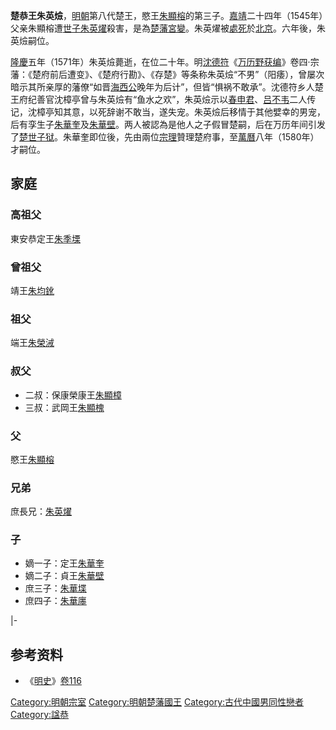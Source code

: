 {{全局僻字|㷿|左“火”右“僉”}}
{{CJK-New-Char|24237|3DFF}}
'''楚恭王朱英㷿'''{{BD|1541年||1571年|catIdx=Z}}，[[明朝|明朝]]第八代楚王，愍王[[朱顯榕|朱顯榕]]的第三子。[[嘉靖|嘉靖]]二十四年（1545年）父亲朱顯榕遭[[世子|世子]][[朱英燿|朱英燿]]殺害，是為[[楚藩宮變|楚藩宮變]]。朱英燿被[[死刑|處死]]於[[北京|北京]]。六年後，朱英㷿嗣位。

[[隆庆_(明朝)|隆慶]]五年（1571年）朱英㷿薨逝，在位二十年。明[[沈德符|沈德符]]《[[万历野获编|万历野获编]]》卷四·宗藩：《楚府前后遭变》、《楚府行勘》、《存楚》等条称朱英㷿“不男”（阳痿），曾屡次暗示其所亲厚的藩僚“如晋[[晋废帝|海西公]]晚年为后计”，但皆“惧祸不敢承”。沈德符乡人楚王府纪善官沈樟亭曾与朱英㷿有“鱼水之欢”，朱英㷿示以[[春申君|春申君]]、[[吕不韦|吕不韦]]二人传记，沈樟亭知其意，以死辞谢不敢当，遂失宠。朱英㷿后移情于其他嬖幸的男宠，后有孪生子[[朱華奎|朱華奎]]及[[朱華壁|朱華壁]]。两人被認為是他人之子假冒楚嗣，后在万历年间引发了[[楚太子案|楚世子狱]]。朱華奎即位後，先由兩位[[宗理|宗理]]贊理楚府事，至[[萬曆|萬曆]]八年（1580年）才嗣位。

== 家庭 ==
=== 高祖父 ===
東安恭定王[[朱季塛|朱季塛]]
=== 曾祖父 ===
靖王[[朱均鈋|朱均鈋]]
=== 祖父 ===
端王[[朱榮㳦|朱榮㳦]]
=== 叔父 ===
*二叔：保康榮康王[[朱顯樟|朱顯樟]]
*三叔：武岡王[[朱顯槐|朱顯槐]]
=== 父 ===
愍王[[朱顯榕|朱顯榕]]
=== 兄弟 ===
庶長兄：[[朱英燿|朱英燿]]
=== 子 ===
*嫡一子：定王[[朱華奎|朱華奎]]
*嫡二子：貞王[[朱華壁|朱華壁]]
*庶三子：[[朱華堞|朱華堞]]
*庶四子：[[朱華廛|朱華廛]]
{{s-start}}
{{s-bef|rows=2|before=父愍王[[朱顯榕|朱顯榕]]}}
{{s-ttl|rows=2|title=[[明朝藩王列表_(楚王系)|明楚國國王]]|years=1551年－1571年}}
{{s-after|叔[[朱顯槐|朱顯槐]]|楚府[[宗理|宗理]]}}
|-
{{s-after|子定王[[朱華奎|朱華奎]]}}
{{end}}

==参考资料==
*《[[明史|明史]]》[[s:明史/卷116|卷116]]

[[Category:明朝宗室|Category:明朝宗室]]
[[Category:明朝楚藩國王|Category:明朝楚藩國王]]
[[Category:古代中國男同性戀者|Category:古代中國男同性戀者]]
[[Category:諡恭|Category:諡恭]]